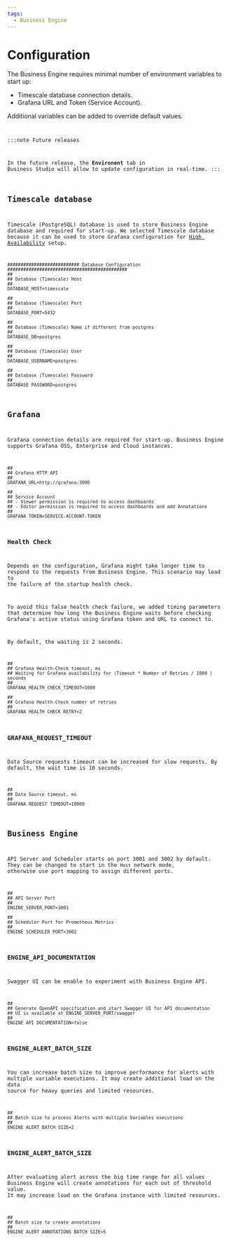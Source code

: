 ```yaml
---
tags:
  - Business Engine
---
```



# Configuration

The Business Engine requires minimal number of environment variables to start up:

- Timescale database connection details.
- Grafana URL and Token (Service Account).

Additional variables can be added to override default values.

<Code
  url="https://github.com/VolkovLabs/business-intelligence/blob/main/.env"
  language="shell"
/>

:::note Future releases

In the future release, the **Environent** tab in Business Studio will allow to update configuration in real-time.
:::

## Timescale database

Timescale (PostgreSQL) database is used to store Business Engine database and required for start-up. We selected Timescale database because it can be used to store Grafana configuration for [High Availability](../high-availability.mdx) setup.

```shell
########################### Database Configuration #############################################
##
## Database (Timescale) Host
##
DATABASE_HOST=timescale

##
## Database (Timescale) Port
##
DATABASE_PORT=5432

##
## Database (Timescale) Name if different from postgres
##
DATABASE_DB=postgres

##
## Database (Timescale) User
##
DATABASE_USERNAME=postgres

##
## Database (Timescale) Password
##
DATABASE_PASSWORD=postgres
```

## Grafana

Grafana connection details are required for start-up. Business Engine supports Grafana OSS, Enterprise and Cloud instances.

```shell
##
## Grafana HTTP API
##
GRAFANA_URL=http://grafana:3000

##
## Service Account
## - Viewer permission is required to access dashboards
## - Editor permission is required to access dashboards and add Annotations
##
GRAFANA_TOKEN=SERVICE-ACCOUNT-TOKEN
```

### Health Check

Depends on the configuration, Grafana might take longer time to respond to the requests from Business Engine. This scenario may lead to the failure of the startup health check.

To avoid this false health check failure, we added timing parameters that determine how long the Business Engine waits before checking Grafana's active status using Grafana token and URL to connect to.

By default, the waiting is 2 seconds.

```shell
##
## Grafana Health-Check timeout, ms
## Waiting for Grafana availability for (Timeout * Number of Retries / 1000 ) seconds
##
GRAFANA_HEALTH_CHECK_TIMEOUT=1000

##
## Grafana Health-Check number of retries
##
GRAFANA_HEALTH_CHECK_RETRY=2
```

### GRAFANA_REQUEST_TIMEOUT

Data Source requests timeout can be increased for slow requests. By default, the wait time is 10 seconds.

```shell
##
## Data Source timeout, ms
##
GRAFANA_REQUEST_TIMEOUT=10000
```

## Business Engine

API Server and Scheduler starts on port 3001 and 3002 by default. They can be changed to start in the `Host` network mode, otherwise use port mapping to assign different ports.

```shell
##
## API Server Port
##
ENGINE_SERVER_PORT=3001

##
## Scheduler Port for Prometheus Metrics
##
ENGINE_SCHEDULER_PORT=3002
```

### ENGINE_API_DOCUMENTATION

Swagger UI can be enable to experiment with Business Engine API.

```shell
##
## Generate OpenAPI specification and start Swagger UI for API documentation
## UI is available at ENGINE_SERVER_PORT/swagger
##
ENGINE_API_DOCUMENTATION=false
```

### ENGINE_ALERT_BATCH_SIZE

You can increase batch size to improve performance for alerts with multiple variable executions. It may create additional load on the data source for heavy queries and limited resources.

```shell
##
## Batch size to process Alerts with multiple Variables executions
##
ENGINE_ALERT_BATCH_SIZE=2
```

### ENGINE_ALERT_BATCH_SIZE

After evaluating alert across the big time range for all values Business Engine will create annotations for each out of threshold value. It may increase load on the Grafana instance with limited resources.

```shell
##
## Batch size to create annotations
##
ENGINE_ALERT_ANNOTATIONS_BATCH_SIZE=5
```
